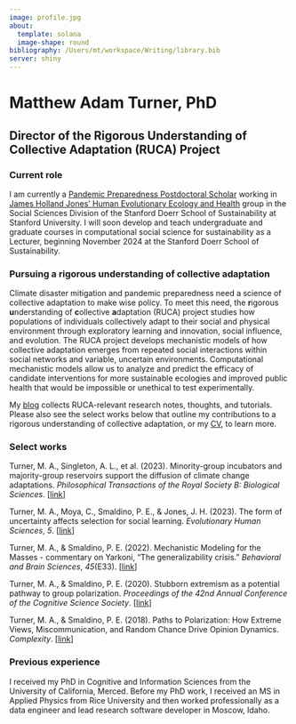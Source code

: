 ```yaml
---
image: profile.jpg
about:
  template: solana
  image-shape: round
bibliography: /Users/mt/workspace/Writing/library.bib
server: shiny
---
```


# Matthew Adam Turner, PhD {#name}

## Director of the Rigorous Understanding of Collective Adaptation (RUCA) Project {#title}

### Current role

I am currently a [Pandemic Preparedness Postdoctoral Scholar](https://pandemichub.stanford.edu/fellows/) working in [James Holland Jones' Human Evolutionary Ecology and Health](https://heeh.stanford.edu/about/james-holland-jones) group in the Social Sciences Division of the Stanford Doerr School of Sustainability at Stanford University. I will soon develop and teach undergraduate and graduate courses in computational social science for sustainability as a Lecturer, beginning November 2024 at the Stanford Doerr School of Sustainability. 
<!-- I direct the Rigorous Understanding of Collective Adaptation (RUCA) project, explained below. -->

### Pursuing a rigorous understanding of collective adaptation

Climate disaster mitigation and pandemic preparedness need a science of collective adaptation to make wise policy. To meet this need, the **r**igorous **u**nderstanding of **c**ollective **a**daptation (RUCA) project studies how populations of individuals collectively adapt to their social and physical environment through exploratory learning and innovation, social influence, and evolution. The RUCA project develops mechanistic models of how collective adaptation emerges from repeated social interactions within social networks and variable, uncertain environments. Computational mechanistic models allow us to analyze and predict the efficacy of candidate interventions for more sustainable ecologies and improved public health that would be impossible or unethical to test experimentally.

My [blog](blog.qmd) collects RUCA-relevant research notes, thoughts, and tutorials. Please also see the select works below that outline my contributions to a rigorous understanding of collective adaptation, or my [CV](static/turner_cv.pdf), to learn more.

### Select works

::: {#primary-works-list}
Turner, M. A., Singleton, A. L., et al. (2023). Minority-group incubators and majority-group reservoirs support the diffusion of climate change adaptations. *Philosophical Transactions of the Royal Society B: Biological Sciences*. \[[link](#0){.uri}\]

Turner, M. A., Moya, C., Smaldino, P. E., & Jones, J. H. (2023). The form of uncertainty affects selection for social learning. *Evolutionary Human Sciences*, *5*. \[[link](https://doi.org/10.1017/ehs.2023.11)\]

Turner, M. A., & Smaldino, P. E. (2022). Mechanistic Modeling for the Masses - commentary on Yarkoni, “The generalizability crisis.” *Behavioral and Brain Sciences*, *45*(E33). \[[link](https://doi.org/10.1017/S0140525X2100039X)\]

Turner, M. A., & Smaldino, P. E. (2020). Stubborn extremism as a potential pathway to group polarization. *Proceedings of the 42nd Annual Conference of the Cognitive Science Society*. \[[link](https://cognitivesciencesociety.org/cogsci20/papers/0153/index.html)\]

Turner, M. A., & Smaldino, P. E. (2018). Paths to Polarization: How Extreme Views, Miscommunication, and Random Chance Drive Opinion Dynamics. *Complexity*. \[[link](https://doi.org/10.1155/2018/2740959)\]
:::

### Previous experience

I received my PhD in Cognitive and Information Sciences from the University of California, Merced. Before my PhD work, I received an MS in Applied Physics from Rice University and then worked professionally as a data engineer and lead research software developer in Moscow, Idaho.
